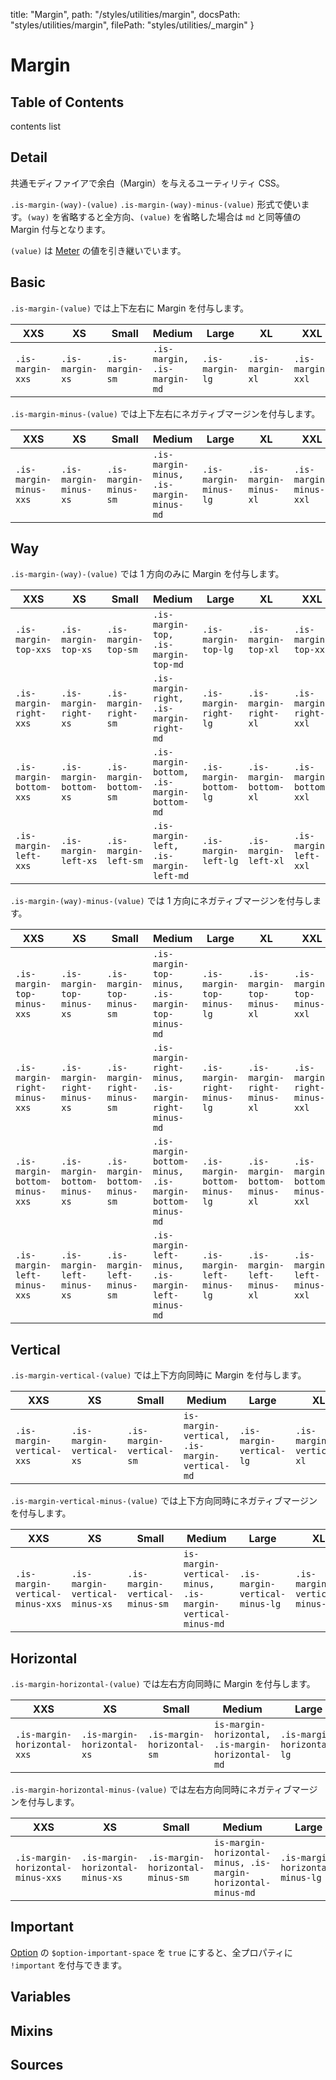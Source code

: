   title: "Margin",
  path: "/styles/utilities/margin",
  docsPath: "styles/utilities/margin",
  filePath: "styles/utilities/_margin"
}


# Margin

## Table of Contents

contents list

## Detail

共通モディファイアで余白（Margin）を与えるユーティリティ CSS。

`.is-margin-(way)-(value)` `.is-margin-(way)-minus-(value)` 形式で使います。`(way)` を省略すると全方向、`(value)` を省略した場合は `md` と同等値の Margin 付与となります。

`(value)` は [Meter](/configs/variables/meter) の値を引き継いでいます。

## Basic

`.is-margin-(value)` では上下左右に Margin を付与します。

| XXS              | XS              | Small           | Medium                      | Large           | XL              | XXL              |
| ---------------- | --------------- | --------------- | --------------------------- | --------------- | --------------- | ---------------- |
| `.is-margin-xxs` | `.is-margin-xs` | `.is-margin-sm` | `.is-margin, .is-margin-md` | `.is-margin-lg` | `.is-margin-xl` | `.is-margin-xxl` |

`.is-margin-minus-(value)` では上下左右にネガティブマージンを付与します。

| XXS                    | XS                    | Small                 | Medium                                  | Large                 | XL                    | XXL                    |
| ---------------------- | --------------------- | --------------------- | --------------------------------------- | --------------------- | --------------------- | ---------------------- |
| `.is-margin-minus-xxs` | `.is-margin-minus-xs` | `.is-margin-minus-sm` | `.is-margin-minus, .is-margin-minus-md` | `.is-margin-minus-lg` | `.is-margin-minus-xl` | `.is-margin-minus-xxl` |

## Way

`.is-margin-(way)-(value)` では 1 方向のみに Margin を付与します。

| XXS                     | XS                     | Small                  | Medium                                    | Large                  | XL                     | XXL                     |
| ----------------------- | ---------------------- | ---------------------- | ----------------------------------------- | ---------------------- | ---------------------- | ----------------------- |
| `.is-margin-top-xxs`    | `.is-margin-top-xs`    | `.is-margin-top-sm`    | `.is-margin-top, .is-margin-top-md`       | `.is-margin-top-lg`    | `.is-margin-top-xl`    | `.is-margin-top-xxl`    |
| `.is-margin-right-xxs`  | `.is-margin-right-xs`  | `.is-margin-right-sm`  | `.is-margin-right, .is-margin-right-md`   | `.is-margin-right-lg`  | `.is-margin-right-xl`  | `.is-margin-right-xxl`  |
| `.is-margin-bottom-xxs` | `.is-margin-bottom-xs` | `.is-margin-bottom-sm` | `.is-margin-bottom, .is-margin-bottom-md` | `.is-margin-bottom-lg` | `.is-margin-bottom-xl` | `.is-margin-bottom-xxl` |
| `.is-margin-left-xxs`   | `.is-margin-left-xs`   | `.is-margin-left-sm`   | `.is-margin-left, .is-margin-left-md`     | `.is-margin-left-lg`   | `.is-margin-left-xl`   | `.is-margin-left-xxl`   |

`.is-margin-(way)-minus-(value)` では 1 方向にネガティブマージンを付与します。

| XXS                           | XS                           | Small                        | Medium                                                | Large                        | XL                           | XXL                           |
| ----------------------------- | ---------------------------- | ---------------------------- | ----------------------------------------------------- | ---------------------------- | ---------------------------- | ----------------------------- |
| `.is-margin-top-minus-xxs`    | `.is-margin-top-minus-xs`    | `.is-margin-top-minus-sm`    | `.is-margin-top-minus, .is-margin-top-minus-md`       | `.is-margin-top-minus-lg`    | `.is-margin-top-minus-xl`    | `.is-margin-top-minus-xxl`    |
| `.is-margin-right-minus-xxs`  | `.is-margin-right-minus-xs`  | `.is-margin-right-minus-sm`  | `.is-margin-right-minus, .is-margin-right-minus-md`   | `.is-margin-right-minus-lg`  | `.is-margin-right-minus-xl`  | `.is-margin-right-minus-xxl`  |
| `.is-margin-bottom-minus-xxs` | `.is-margin-bottom-minus-xs` | `.is-margin-bottom-minus-sm` | `.is-margin-bottom-minus, .is-margin-bottom-minus-md` | `.is-margin-bottom-minus-lg` | `.is-margin-bottom-minus-xl` | `.is-margin-bottom-minus-xxl` |
| `.is-margin-left-minus-xxs`   | `.is-margin-left-minus-xs`   | `.is-margin-left-minus-sm`   | `.is-margin-left-minus, .is-margin-left-minus-md`     | `.is-margin-left-minus-lg`   | `.is-margin-left-minus-xl`   | `.is-margin-left-minus-xxl`   |

## Vertical

`.is-margin-vertical-(value)` では上下方向同時に Margin を付与します。

| XXS                       | XS                       | Small                    | Medium                                       | Large                    | XL                       | XXL                       |
| ------------------------- | ------------------------ | ------------------------ | -------------------------------------------- | ------------------------ | ------------------------ | ------------------------- |
| `.is-margin-vertical-xxs` | `.is-margin-vertical-xs` | `.is-margin-vertical-sm` | `is-margin-vertical, .is-margin-vertical-md` | `.is-margin-vertical-lg` | `.is-margin-vertical-xl` | `.is-margin-vertical-xxl` |

`.is-margin-vertical-minus-(value)` では上下方向同時にネガティブマージンを付与します。

| XXS                             | XS                             | Small                          | Medium                                                   | Large                          | XL                             | XXL                             |
| ------------------------------- | ------------------------------ | ------------------------------ | -------------------------------------------------------- | ------------------------------ | ------------------------------ | ------------------------------- |
| `.is-margin-vertical-minus-xxs` | `.is-margin-vertical-minus-xs` | `.is-margin-vertical-minus-sm` | `is-margin-vertical-minus, .is-margin-vertical-minus-md` | `.is-margin-vertical-minus-lg` | `.is-margin-vertical-minus-xl` | `.is-margin-vertical-minus-xxl` |

## Horizontal

`.is-margin-horizontal-(value)` では左右方向同時に Margin を付与します。

| XXS                         | XS                         | Small                      | Medium                                           | Large                      | XL                         | XXL                         |
| --------------------------- | -------------------------- | -------------------------- | ------------------------------------------------ | -------------------------- | -------------------------- | --------------------------- |
| `.is-margin-horizontal-xxs` | `.is-margin-horizontal-xs` | `.is-margin-horizontal-sm` | `is-margin-horizontal, .is-margin-horizontal-md` | `.is-margin-horizontal-lg` | `.is-margin-horizontal-xl` | `.is-margin-horizontal-xxl` |

`.is-margin-horizontal-minus-(value)` では左右方向同時にネガティブマージンを付与します。

| XXS                               | XS                               | Small                            | Medium                                                       | Large                            | XL                               | XXL                               |
| --------------------------------- | -------------------------------- | -------------------------------- | ------------------------------------------------------------ | -------------------------------- | -------------------------------- | --------------------------------- |
| `.is-margin-horizontal-minus-xxs` | `.is-margin-horizontal-minus-xs` | `.is-margin-horizontal-minus-sm` | `is-margin-horizontal-minus, .is-margin-horizontal-minus-md` | `.is-margin-horizontal-minus-lg` | `.is-margin-horizontal-minus-xl` | `.is-margin-horizontal-minus-xxl` |

## Important

[Option](/configs/variables/option#option-important-xxxx) の `$option-important-space` を `true` にすると、全プロパティに `!important` を付与できます。

## Variables

<PreviewVariablesSingle filePath={meta.filePath} viewCompiled={true} />

## Mixins

<PreviewMixins filePath={meta.filePath} />

## Sources

<PreviewSources
  title={meta.title}
  docsPath={meta.docsPath}
  scssPath={meta.filePath}
/>
